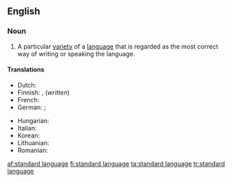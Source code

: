 ==English==
{{wikipedia}}

===Noun===
{{en-noun|sg=[[standard]] [[language]]}}

# A particular [[variety]] of a [[language]] that is regarded as the most correct way of writing or speaking the language.

====Translations====
{{trans-top|variety of language regarded as correct}}
* Dutch: {{t+|nl|standaardtaal}}
* Finnish: {{t+|fi|yleiskieli}}, {{t+|fi|kirjakieli}} (''written'')
* French: {{t-|fr|langue standard|f}}
* German: {{t+|de|Ausbausprache|f}}; {{t+|de|Schriftsprache|f}} {{gloss|written}}
{{trans-mid}}
* Hungarian: {{t-|hu|sztenderd nyelvváltozat}}
* Italian: {{t-|it|lingua standard|f}}
* Korean: {{t+|ko|표준어|sc=Kore}}
* Lithuanian: {{t-|lt|bendrinė kalba|f}}
* Romanian: {{t-|ro|limbă standard}}
{{trans-bottom}}

[[af:standard language]]
[[fi:standard language]]
[[ta:standard language]]
[[tr:standard language]]